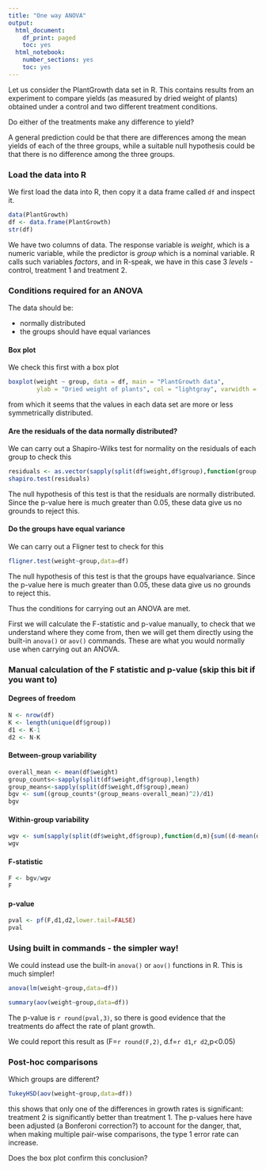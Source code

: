 ```yaml
---
title: "One way ANOVA"
output:
  html_document:
    df_print: paged
    toc: yes
  html_notebook:
    number_sections: yes
    toc: yes
---
```



Let us consider the PlantGrowth data set in R. This contains results from an experiment to compare yields (as measured by dried weight of plants) obtained under a control and two different treatment conditions.

Do either of the treatments make any difference to yield?

A general prediction could be that there are differences among the mean yields of each of the three groups, while a suitable null hypothesis could be that there is no difference among the three groups.

### Load the data into R 
We first load the data into R, then copy it a data frame called `df` and inspect it.

```r
data(PlantGrowth)
df <- data.frame(PlantGrowth)
str(df)
```

We have two columns of data. The response variable is _weight_, which is a numeric variable, while the predictor is _group_ which is a nominal variable. R calls such variables _factors_, and in R-speak, we have in this case 3 _levels_ - control, treatment 1 and treatment 2.

### Conditions required for an ANOVA

The data should be:

* normally distributed
* the groups should have equal variances

#### Box plot
We check this first with a box plot
```r
boxplot(weight ~ group, data = df, main = "PlantGrowth data",
        ylab = "Dried weight of plants", col = "lightgray", varwidth = TRUE)
```

from which it seems that the values in each data set are more or less symmetrically distributed.

#### Are the residuals of the data normally distributed?
We can carry out a Shapiro-Wilks test for normality on the residuals of each group to check this
```r
residuals <- as.vector(sapply(split(df$weight,df$group),function(group,group_mean){group-mean(group)}))
shapiro.test(residuals)
```

The null hypothesis of this test is that the residuals are normally distributed. Since the p-value here is much greater than 0.05, these data give us no grounds to reject this.

#### Do the groups have equal variance
We can carry out a Fligner test to check for this
```r
fligner.test(weight~group,data=df)
```
The null hypothesis of this test is that the groups have equalvariance. Since the p-value here is much greater than 0.05, these data give us no grounds to reject this.

Thus the conditions for carrying out an ANOVA are met.

First we will calculate the F-statistic and p-value manually, to check that we understand where they come from, then we will get them directly using the built-in `anova()` or `aov()` commands. These are what you would normally use when carrying out an ANOVA.

### Manual calculation of the F statistic and p-value (skip this bit if you want to)

#### Degrees of freedom
```r
N <- nrow(df)
K <- length(unique(df$group))
d1 <- K-1
d2 <- N-K
```

#### Between-group variability
```r
overall_mean <- mean(df$weight)
group_counts<-sapply(split(df$weight,df$group),length)
group_means<-sapply(split(df$weight,df$group),mean)
bgv <- sum((group_counts*(group_means-overall_mean)^2)/d1)
bgv
```
#### Within-group variability
```r
wgv <- sum(sapply(split(df$weight,df$group),function(d,m){sum((d-mean(d))^2)}))/d2
wgv
```

#### F-statistic
```r
F <- bgv/wgv
F
```

#### p-value
```r
pval <- pf(F,d1,d2,lower.tail=FALSE)
pval
```

### Using built in commands - the simpler way!
We could instead use the built-in `anova()`  or `aov()` functions in R. This is much simpler!

```r
anova(lm(weight~group,data=df))
```

```r
summary(aov(weight~group,data=df))
```

The p-value is `r round(pval,3)`, so there is good evidence that the treatments do affect the rate of plant growth.

We could report this result as (F=`r round(F,2)`, d.f=`r d1`,`r d2`,p<0.05)

### Post-hoc comparisons

Which groups are different?
```r
TukeyHSD(aov(weight~group,data=df))
```

this shows that only one of the differences in growth rates is significant: treatment 2 is significantly better than treatment 1. The p-values here have been adjusted (a Bonferoni correction?) to account for the danger, that, when making multiple pair-wise comparisons, the type 1 error rate can increase.

Does the box plot confirm this conclusion?
